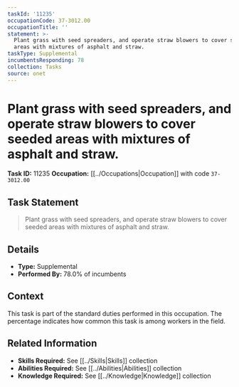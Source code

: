 ```yaml
---
taskId: '11235'
occupationCode: 37-3012.00
occupationTitle: ''
statement: >-
  Plant grass with seed spreaders, and operate straw blowers to cover seeded
  areas with mixtures of asphalt and straw.
taskType: Supplemental
incumbentsResponding: 78
collection: Tasks
source: onet
---
```

# Plant grass with seed spreaders, and operate straw blowers to cover seeded areas with mixtures of asphalt and straw.

**Task ID:** 11235
**Occupation:** [[../Occupations|Occupation]] with code `37-3012.00`

## Task Statement

> Plant grass with seed spreaders, and operate straw blowers to cover seeded areas with mixtures of asphalt and straw.

## Details

- **Type:** Supplemental
- **Performed By:** 78.0% of incumbents

## Context

This task is part of the standard duties performed in this occupation. The percentage indicates how common this task is among workers in the field.

## Related Information

- **Skills Required:** See [[../Skills|Skills]] collection
- **Abilities Required:** See [[../Abilities|Abilities]] collection
- **Knowledge Required:** See [[../Knowledge|Knowledge]] collection
